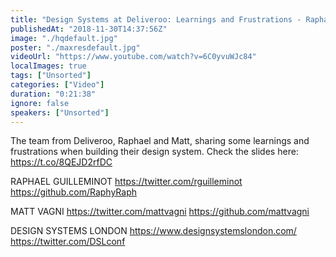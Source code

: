 ```yaml
---
title: "Design Systems at Deliveroo: Learnings and Frustrations - Raphael Guilleminot and Matt Vagni"
publishedAt: "2018-11-30T14:37:56Z"
image: "./hqdefault.jpg"
poster: "./maxresdefault.jpg"
videoUrl: "https://www.youtube.com/watch?v=6C0yvuWJc84"
localImages: true
tags: ["Unsorted"]
categories: ["Video"]
duration: "0:21:38"
ignore: false
speakers: ["Unsorted"]
---
```


The team from Deliveroo, Raphael and Matt, sharing some learnings and frustrations when building their design system.
Check the slides here: https://t.co/8QEJD2rfDC

RAPHAEL GUILLEMINOT
https://twitter.com/rguilleminot
https://github.com/RaphyRaph

MATT VAGNI
https://twitter.com/mattvagni
https://github.com/mattvagni

DESIGN SYSTEMS LONDON
https://www.designsystemslondon.com/
https://twitter.com/DSLconf
